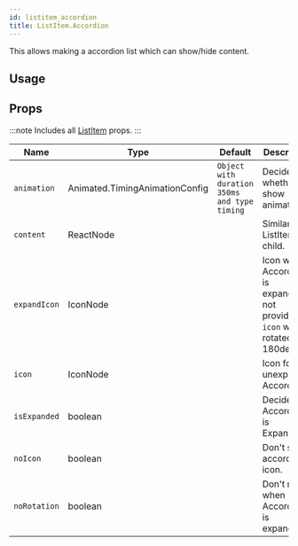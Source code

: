 ```yaml
---
id: listitem_accordion
title: ListItem.Accordion
---
```



This allows making a accordion list which can show/hide content.

## Usage

<Usage />

## Props

:::note
Includes all [ListItem](listitem#props) props.
:::

<div class='table-responsive'>

| Name         | Type                           | Default                                      | Description                                                                     |
| ------------ | ------------------------------ | -------------------------------------------- | ------------------------------------------------------------------------------- |
| `animation`  | Animated.TimingAnimationConfig | `Object with duration 350ms and type timing` | Decide whether to show animation.                                               |
| `content`    | ReactNode                      |                                              | Similar to ListItem's child.                                                    |
| `expandIcon` | IconNode                       |                                              | Icon when Accordion is expanded, if not provided `icon` will be rotated 180deg. |
| `icon`       | IconNode                       |                                              | Icon for unexpanded Accordion.                                                  |
| `isExpanded` | boolean                        |                                              | Decide if Accordion is Expanded.                                                |
| `noIcon`     | boolean                        |                                              | Don't show accordion icon.                                                      |
| `noRotation` | boolean                        |                                              | Don't rotate when Accordion is expanded.                                        |

</div>
